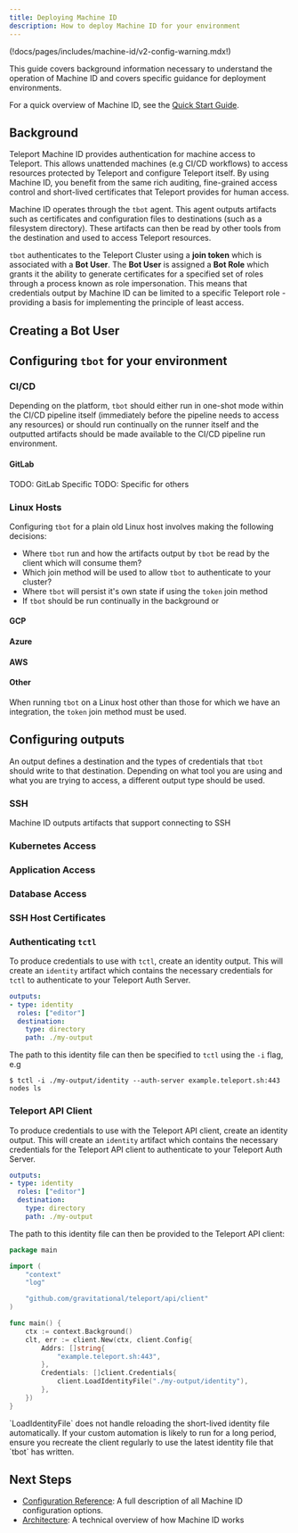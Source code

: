 ```yaml
---
title: Deploying Machine ID
description: How to deploy Machine ID for your environment
---
```


(!docs/pages/includes/machine-id/v2-config-warning.mdx!)

This guide covers background information necessary to understand the operation
of Machine ID and covers specific guidance for deployment environments.

For a quick overview of Machine ID, see the [Quick Start Guide](../getting-started.mdx).

## Background

Teleport Machine ID provides authentication for machine access to Teleport. This
allows unattended machines (e.g CI/CD workflows) to access resources protected
by Teleport and configure Teleport itself. By using Machine ID, you benefit from
the same rich auditing, fine-grained access control and short-lived certificates
that Teleport provides for human access.

Machine ID operates through the `tbot` agent. This agent outputs artifacts such
as certificates and configuration files to destinations (such as a filesystem
directory). These artifacts can then be read by other tools from the destination
and used to access Teleport resources.

`tbot` authenticates to the Teleport Cluster using a **join token** which is
associated with a **Bot User**. The **Bot User** is assigned a **Bot Role**
which grants it the ability to generate certificates for a specified set of
roles through a process known as role impersonation. This means that credentials
output by Machine ID can be limited to a specific Teleport role - providing a
basis for implementing the principle of least access.

## Creating a Bot User

## Configuring `tbot` for your environment

### CI/CD

Depending on the platform, `tbot` should either run in one-shot mode within the
CI/CD pipeline itself (immediately before the pipeline needs to access any
resources) or should run continually on the runner itself and the outputted
artifacts should be made available to the CI/CD pipeline run environment.

#### GitLab

TODO: GitLab Specific
TODO: Specific for others


### Linux Hosts

Configuring `tbot` for a plain old Linux host involves making the following
decisions:

- Where `tbot` run and how the artifacts output by `tbot` be read by the client
  which will consume them?
- Which join method will be used to allow `tbot` to authenticate to your cluster?
- Where `tbot` will persist it's own state if using the `token` join method
- If `tbot` should be run continually in the background or

#### GCP

#### Azure

#### AWS

#### Other

When running `tbot` on a Linux host other than those for which we have an
integration, the `token` join method must be used.

## Configuring outputs

An output defines a destination and the types of credentials that `tbot` should
write to that destination. Depending on what tool you are using and what you
are trying to access, a different output type should be used.

### SSH

Machine ID outputs artifacts that support connecting to SSH

### Kubernetes Access

### Application Access

### Database Access

### SSH Host Certificates

### Authenticating `tctl`

To produce credentials to use with `tctl`, create an identity output. This
will create an `identity` artifact which contains the necessary credentials
for `tctl` to authenticate to your Teleport Auth Server.

```yaml
outputs:
- type: identity
  roles: ["editor"]
  destination:
    type: directory
    path: ./my-output
```

The path to this identity file can then be specified to `tctl` using the `-i`
flag, e.g

```code
$ tctl -i ./my-output/identity --auth-server example.teleport.sh:443 nodes ls
```

### Teleport API Client

To produce credentials to use with the Teleport API client, create an identity
output. This will create an `identity` artifact which contains the necessary
credentials for the Teleport API client to authenticate to your Teleport Auth
Server.

```yaml
outputs:
- type: identity
  roles: ["editor"]
  destination:
    type: directory
    path: ./my-output
```

The path to this identity file can then be provided to the Teleport API client:

```go
package main

import (
	"context"
	"log"

	"github.com/gravitational/teleport/api/client"
)

func main() {
	ctx := context.Background()
	clt, err := client.New(ctx, client.Config{
		Addrs: []string{
			"example.teleport.sh:443",
 		},
		Credentials: []client.Credentials{
			client.LoadIdentityFile("./my-output/identity"),
		},
	})
}
```

<Notice type="warning">
`LoadIdentityFile` does not handle reloading the short-lived identity file
automatically. If your custom automation is likely to run for a long period,
ensure you recreate the client regularly to use the latest identity file that
`tbot` has written.
</Notice>

## Next Steps

- [Configuration Reference](../reference/configuration.mdx): A full description
  of all Machine ID configuration options.
- [Architecture](../architecture.mdx): A technical overview of how Machine ID
  works